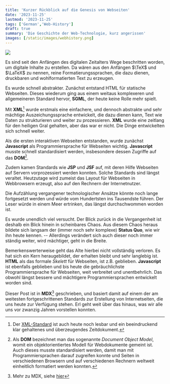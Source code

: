 ```yaml
---
title: 'Kurzer Rückblick auf die Genesis von Webseiten'
date: '2023-11-25'
lastmod: '2023-11-25'
tags: ['German','Web-History']
draft: true
summary: 'Die Geschichte der Web-Technologie, kurz angerissen'
images: [/static/images/webhistory.png]
---
```


![](/static/images/webhistory.png)

Es sind seit den Anfängen des digitalen Zeitalters Wege beschritten worden, um digitale Inhalte zu erstellen.
Da wären aus den Anfängen $\TeX$ und $\LaTeX$ zu nennen, reine Formatierungssprachen,
die dazu dienen, druckbaren und wohlformatierten Text zu erzeugen.

Es wurde schnell
abstrakter. Zunächst entstand HTML für statische Webseiten. Dieses wiederum ging aus einem
weitaus komplexeren und allgemeineren Standard hervor, **SGML**, der heute keine Rolle mehr spielt.

Mit **XML**[^2] wurde erstmals eine einfachere, und dennoch abstrakte und sehr
mächtige Auszeichungssprache entwickelt, die dazu
dienen kann, Text wie Daten zu strukturieren und weiter zu prozessieren.  **XML** wurde eine zeitlang
für den heiligen Gral gehalten, aber das war er nicht. Die Dinge entwickelten sich schnell
weiter.

Als die ersten interaktiven Webseiten entstanden,
wurde zunächst **Javascript** als Programmiersprache für Webseiten wichtig.
**Javascript** musste schnell standardisiert werden, insbesondere dessen Zugriffe auf das
**DOM**[^3].

Zudem kamen  Standards wie **JSP** und **JSF** auf, mit deren Hilfe Webseiten auf Servern
vorprozessiert werden konnten. Solche Standards sind längst veraltet. Heutzutage wird
zumeist das Layout für Webseiten in Webbrowsern erzeugt, also auf den Rechnern
der Internetnutzer.

Die Aufzählung vergangener technologischer Ansätze könnte noch lange fortgesetzt werden
und würde vom Hundertsten ins Tausendste führen. Der Leser würde in einem Meer ertrinken,
das längst durchschwommen worden ist.

Es wurde unendlich viel versucht. Der Blick zurück in die Vergangenheit ist deshalb ein Blick
hinein in scheinbares Chaos. Aus diesem Chaos heraus bildete sich langsam der (immer noch sehr komplexe) **Status Quo**,
wie wir ihn heute kennen. -- Allerdings verändert sich auch dieser noch immer ständig weiter, wird mächtiger, geht in die Breite.

Bemerkenswerterweise geht das Alte hierbei nicht vollständig verloren. Es hat sich ein Kern
heraugebildet, der erhalten bleibt und  sehr langlebig ist.  **HTML** als das
formale *Skelett* für Webseiten, ist z.B. geblieben. **Javascript** ist ebenfalls geblieben
und bis heute die gebräuchlichste Programmiersprache für Webseiten,
weit verbreitet und unentbehrlich. Das obwohl längst bessere und
mächtigere Programmiersprachen entwickelt worden sind.

Dieser Post ist in **MDX**[^4] geschrieben, und basiert damit auf einem der am weitesten
fortgeschrittenen Standards zur Erstellung von Internetseiten, die uns heute zur Verfügung
stehen. Erl geht weit über das hinaus, was wir alle uns vor zwanzig Jahren vorstellen konnten.

[^2]: Der [XML-Standard](https://www.w3.org/TR/xml11/) ist auch heute noch lesbar und
ein beeindruckend klar gehaltenes und überzeugendes Zeitdokument.

[^3]: Als **DOM** bezeichnet man das sogenannte *Document Object Model*, womit ein objektorientiertes
Modell für Webdokumente gemeint ist. Auch dieses musste standardisiert werden, damit man mit
Programmiersprachen
darauf zugreifen konnte und Seiten in verschiedenen Browsern und auf verschiedenen Rechnern
weltweit einheitlich formatiert werden konnten.

[^4]: Mehr zu MDX, siehe [hier](https://www.gatsbyjs.com/docs/glossary/mdx/#:~:text=MDX%20is%20an%20extension%20to,but%20still%20supports%20inline%20HTML.)
